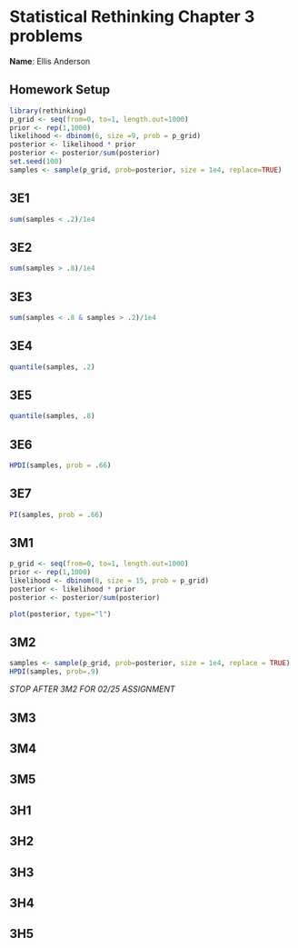 # Statistical Rethinking Chapter 3 problems

__Name__: Ellis Anderson

## Homework Setup

```r
library(rethinking)
p_grid <- seq(from=0, to=1, length.out=1000)
prior <- rep(1,1000)
likelihood <- dbinom(6, size =9, prob = p_grid)
posterior <- likelihood * prior
posterior <- posterior/sum(posterior)
set.seed(100)
samples <- sample(p_grid, prob=posterior, size = 1e4, replace=TRUE)
```

## 3E1
  
```r
sum(samples < .2)/1e4
```

## 3E2

```r
sum(samples > .8)/1e4
```

## 3E3

```r
sum(samples < .8 & samples > .2)/1e4
```

## 3E4

```r
quantile(samples, .2)
```

## 3E5

```r
quantile(samples, .8)
```

## 3E6

```r
HPDI(samples, prob = .66)
```

## 3E7

```r
PI(samples, prob = .66)
```

## 3M1

```r
p_grid <- seq(from=0, to=1, length.out=1000)
prior <- rep(1,1000)
likelihood <- dbinom(8, size = 15, prob = p_grid)
posterior <- likelihood * prior
posterior <- posterior/sum(posterior)
```

```r
plot(posterior, type="l")
```

## 3M2

```r
samples <- sample(p_grid, prob=posterior, size = 1e4, replace = TRUE)
HPDI(samples, prob=.9)
```

_STOP AFTER 3M2 FOR 02/25 ASSIGNMENT_

## 3M3

## 3M4

## 3M5

## 3H1

## 3H2

## 3H3

## 3H4

## 3H5